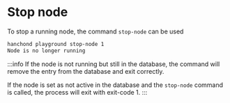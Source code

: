 # Stop node

To stop a running node, the command `stop-node` can be used

```sh
hanchond playground stop-node 1
Node is no longer running
```

:::info
If the node is not running but still in the database, the command will remove the entry from the database and exit correctly.

If the node is set as not active in the database and the `stop-node` command is called, the process will exit with exit-code 1.
:::

